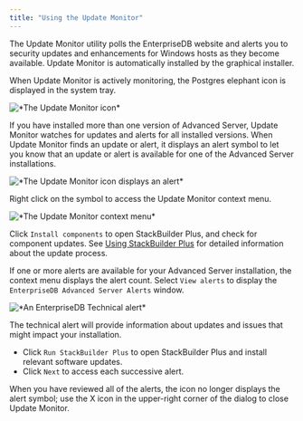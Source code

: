 ```yaml
---
title: "Using the Update Monitor"
---
```


<div id="using_the_update_monitor" class="registered_link"></div>

The Update Monitor utility polls the EnterpriseDB website and alerts you to security updates and enhancements for Windows hosts as they become available. Update Monitor is automatically installed by the graphical installer.

When Update Monitor is actively monitoring, the Postgres elephant icon is displayed in the system tray.

![\*The Update Monitor icon\*](../images/update_monitor.png)

If you have installed more than one version of Advanced Server, Update Monitor watches for updates and alerts for all installed versions. When Update Monitor finds an update or alert, it displays an alert symbol to let you know that an update or alert is available for one of the Advanced Server installations.

![\*The Update Monitor icon displays an alert\*](../images/update_monitor_displaying_alert.png)

Right click on the symbol to access the Update Monitor context menu.

![\*The Update Monitor context menu\*](../images/update_monitor_context_menu.png)

Click `Install components` to open StackBuilder Plus, and check for component updates. See [Using StackBuilder Plus](../02_installing_advanced_server_with_the_interactive_installer/#using_stackbuilder_plus) for detailed information about the update process.

If one or more alerts are available for your Advanced Server installation, the context menu displays the alert count. Select `View alerts` to display the `EnterpriseDB Advanced Server Alerts` window.

![\*An EnterpriseDB Technical alert\*](../images/enterprisedb_technical_alert.png)

The technical alert will provide information about updates and issues that might impact your installation.

-   Click `Run StackBuilder Plus` to open StackBuilder Plus and install relevant software updates.
-   Click `Next` to access each successive alert.

When you have reviewed all of the alerts, the icon no longer displays the alert symbol; use the X icon in the upper-right corner of the dialog to close Update Monitor.
